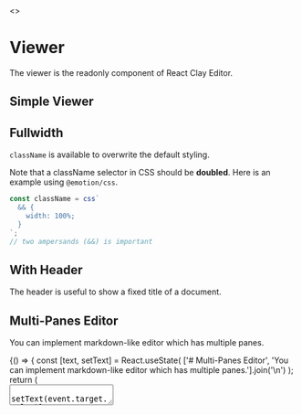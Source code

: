 
<Meta title="Get Started/Viewer" />

<Story name="Page">
  <></>
</Story>

# Viewer

The viewer is the readonly component of React Clay Editor.


## Simple Viewer

<Canvas>
  <Story name="Simple Viewer">
    <ViewerRoot text={'This is a simple viewer.'}>
      <ViewerTextFieldRoot>
        <ViewerTextFieldBody />
      </ViewerTextFieldRoot>
    </ViewerRoot>
  </Story>
</Canvas>

## Fullwidth

`className` is available to overwrite the default styling.

<Canvas>
  <Story name="Fullwidth">
    <ViewerRoot
      text={['This is a full-width viewer.', '`className` is available to overwrite the default styling.'].join('\n')}
      className={css`
        && {
          width: 100%;
        }
      `}
    >
      <ViewerTextFieldRoot>
        <ViewerTextFieldBody />
      </ViewerTextFieldRoot>
    </ViewerRoot>
  </Story>
</Canvas>

Note that a className selector in CSS should be **doubled**. Here is an example using `@emotion/css`.

```ts
const className = css`
  && {
    width: 100%;
  }
`;
// two ampersands (&&) is important
```

## With Header

The header is useful to show a fixed title of a document.

<Canvas>
  <Story name="With Header">
    <ViewerRoot
      text={['This is a viewer with the header.', 'The header is useful to show a fixed title of a document.'].join(
        '\n'
      )}
    >
      <ViewerTextFieldRoot>
        <ViewerTextFieldHeader header="React Clay Editor Header" />
        <ViewerTextFieldBody />
      </ViewerTextFieldRoot>
    </ViewerRoot>
  </Story>
</Canvas>

## Multi-Panes Editor

You can implement markdown-like editor which has multiple panes.

<Canvas>
  <Story name="Multi-Panes Editor">
    {() => {
      const [text, setText] = React.useState(
        ['# Multi-Panes Editor', 'You can implement markdown-like editor which has multiple panes.'].join('\n')
      );
      return (
        <div
          className={css`
            width: 100%;
            height: 100%;
            display: flex;
            justify-content: center;
            align-items: center;
          `}
        >
          <textarea
            value={text}
            onChange={(event) => setText(event.target.value)}
            className={css`
              && {
                width: 45%;
                height: 400px;
                margin: 5px;
              }
            `}
          />
          <ViewerRoot
            text={text}
            syntax="markdown"
            className={css`
              && {
                width: 45%;
                height: 400px;
                margin: 5px;
              }
            `}
          >
            <ViewerTextFieldRoot>
              <ViewerTextFieldBody />
            </ViewerTextFieldRoot>
          </ViewerRoot>
        </div>
      );
    }}
  </Story>
</Canvas>
